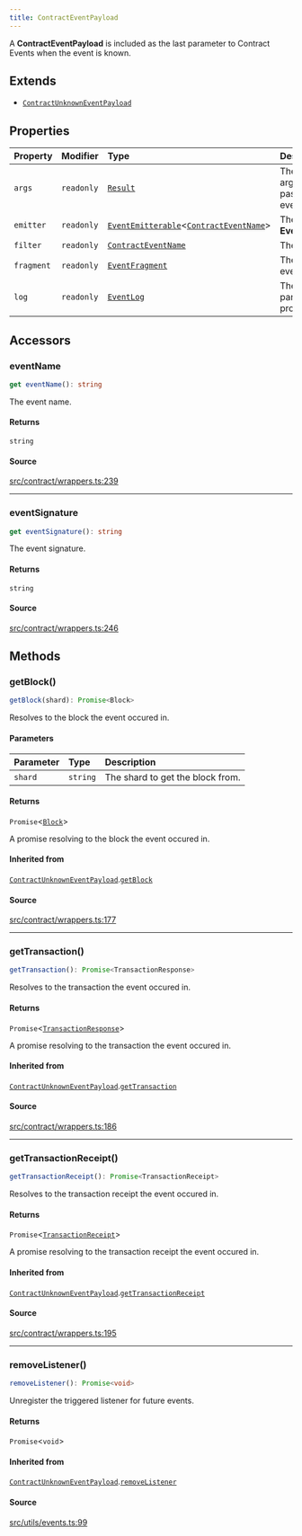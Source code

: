```yaml
---
title: ContractEventPayload
---
```


A **ContractEventPayload** is included as the last parameter to Contract Events when the event is known.

## Extends

- [`ContractUnknownEventPayload`](/content/classes/ContractUnknownEventPayload)

## Properties

| Property | Modifier | Type | Description | Overrides | Inherited from |
| :------ | :------ | :------ | :------ | :------ | :------ |
| `args` | `readonly` | [`Result`](/content/classes/Result) | The parsed arguments passed to the event by `emit`. | - | - |
| `emitter` | `readonly` | [`EventEmitterable`](/content/interfaces/EventEmitterable)\<[`ContractEventName`](/content/type-aliases/ContractEventName)\> | The **EventEmitterable**. | [`ContractUnknownEventPayload`](/content/classes/ContractUnknownEventPayload).`emitter` | [`ContractUnknownEventPayload`](/content/classes/ContractUnknownEventPayload).`emitter` |
| `filter` | `readonly` | [`ContractEventName`](/content/type-aliases/ContractEventName) | The event filter. | [`ContractUnknownEventPayload`](/content/classes/ContractUnknownEventPayload).`filter` | [`ContractUnknownEventPayload`](/content/classes/ContractUnknownEventPayload).`filter` |
| `fragment` | `readonly` | [`EventFragment`](/content/classes/EventFragment) | The matching event. | - | - |
| `log` | `readonly` | [`EventLog`](/content/classes/EventLog) | The log, with parsed properties. | [`ContractUnknownEventPayload`](/content/classes/ContractUnknownEventPayload).`log` | [`ContractUnknownEventPayload`](/content/classes/ContractUnknownEventPayload).`log` |

## Accessors

### eventName

```ts
get eventName(): string
```

The event name.

#### Returns

`string`

#### Source

[src/contract/wrappers.ts:239](https://github.com/dominant-strategies/quais-6.js/blob/95934f9b18ff90a0666dd9772179b612f2ad5510/src/contract/wrappers.ts#L239)

***

### eventSignature

```ts
get eventSignature(): string
```

The event signature.

#### Returns

`string`

#### Source

[src/contract/wrappers.ts:246](https://github.com/dominant-strategies/quais-6.js/blob/95934f9b18ff90a0666dd9772179b612f2ad5510/src/contract/wrappers.ts#L246)

## Methods

### getBlock()

```ts
getBlock(shard): Promise<Block>
```

Resolves to the block the event occured in.

#### Parameters

| Parameter | Type | Description |
| :------ | :------ | :------ |
| `shard` | `string` | The shard to get the block from. |

#### Returns

`Promise`\<[`Block`](/content/classes/Block)\>

A promise resolving to the block the event occured in.

#### Inherited from

[`ContractUnknownEventPayload`](/content/classes/ContractUnknownEventPayload).[`getBlock`](/content/classes/ContractUnknownEventPayload#getblock)

#### Source

[src/contract/wrappers.ts:177](https://github.com/dominant-strategies/quais-6.js/blob/95934f9b18ff90a0666dd9772179b612f2ad5510/src/contract/wrappers.ts#L177)

***

### getTransaction()

```ts
getTransaction(): Promise<TransactionResponse>
```

Resolves to the transaction the event occured in.

#### Returns

`Promise`\<[`TransactionResponse`](/content/type-aliases/TransactionResponse)\>

A promise resolving to the transaction the event occured in.

#### Inherited from

[`ContractUnknownEventPayload`](/content/classes/ContractUnknownEventPayload).[`getTransaction`](/content/classes/ContractUnknownEventPayload#gettransaction)

#### Source

[src/contract/wrappers.ts:186](https://github.com/dominant-strategies/quais-6.js/blob/95934f9b18ff90a0666dd9772179b612f2ad5510/src/contract/wrappers.ts#L186)

***

### getTransactionReceipt()

```ts
getTransactionReceipt(): Promise<TransactionReceipt>
```

Resolves to the transaction receipt the event occured in.

#### Returns

`Promise`\<[`TransactionReceipt`](/content/classes/TransactionReceipt)\>

A promise resolving to the transaction receipt the event occured in.

#### Inherited from

[`ContractUnknownEventPayload`](/content/classes/ContractUnknownEventPayload).[`getTransactionReceipt`](/content/classes/ContractUnknownEventPayload#gettransactionreceipt)

#### Source

[src/contract/wrappers.ts:195](https://github.com/dominant-strategies/quais-6.js/blob/95934f9b18ff90a0666dd9772179b612f2ad5510/src/contract/wrappers.ts#L195)

***

### removeListener()

```ts
removeListener(): Promise<void>
```

Unregister the triggered listener for future events.

#### Returns

`Promise`\<`void`\>

#### Inherited from

[`ContractUnknownEventPayload`](/content/classes/ContractUnknownEventPayload).[`removeListener`](/content/classes/ContractUnknownEventPayload#removelistener)

#### Source

[src/utils/events.ts:99](https://github.com/dominant-strategies/quais-6.js/blob/95934f9b18ff90a0666dd9772179b612f2ad5510/src/utils/events.ts#L99)
